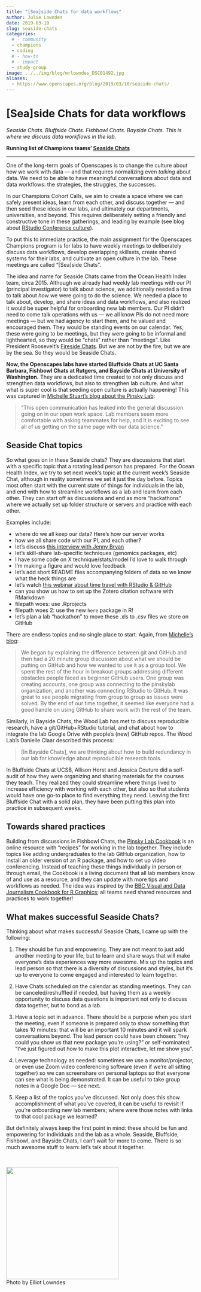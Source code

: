 ```yaml
---
title: "[Sea]side Chats for data workflows" 
author: Julie Lowndes
date: 2019-03-10
slug: seaside-chats
categories:
  # - community
  - champions
  - coding
  # - how-to
  # - impact
  - study-group
image: ../../img/blog/mrlowndes_DSC01492.jpg
aliases: 
  - https://www.openscapes.org/blog/2019/03/10/seaside-chats/
---
```


# [Sea]side Chats for data workflows   

*Seaside Chats. Bluffside Chats. Fishbowl Chats. Bayside Chats. This is where we discuss data workflows in the lab.* 

**Running list of Champions teams' [Seaside Chats](https://github.com/Openscapes/seaside-chats)**

----

One of the long-term goals of Openscapes is to change the culture about how we work with data — and that requires normalizing even *talking* about data. We need to be able to have meaningful conversations about data and data workflows: the strategies, the struggles, the successes.

In our Champions Cohort Calls, we aim to create a space where we can safely present ideas, learn from each other, and discuss together — and then seed these ideas in our labs, and ultimately our departments, universities, and beyond. This requires deliberately setting a friendly and constructive tone in these gatherings, and leading by example (see blog about [RStudio Conference culture](https://www.openscapes.org/blog/2019/02/19/rstudioconf/)).

To put this to immediate practice, the main assignment for the Openscapes Champions program is for labs to have weekly meetings to deliberately discuss data workflows, develop overlapping skillsets, create shared systems for their labs, and cultivate an open culture in the lab. These meetings are called "[Sea]side Chats".

The idea and name for Seaside Chats came from the Ocean Health Index team, circa 2015. Although we already had weekly lab meetings with our PI (principal investigator) to talk about science, we additionally needed a time to talk about *how* we were going to do the science. We needed a place to talk about, develop, and share ideas and data workflows, and also realized it would be super helpful for onboarding new lab members. Our PI didn't need to come talk operations with us — we all know PIs do not need more meetings — but we had agency to start them, and he valued and encouraged them. They would be standing events on our calendar. Yes, these were going to be meetings, but they were going to be informal and lighthearted, so they would be "chats" rather than "meetings". Like President Roosevelt's [Fireside Chats](https://en.wikipedia.org/wiki/Fireside_chats). But we are not by the fire, but we are by the sea. So they would be Seaside Chats.

**Now, the Openscapes labs have started Bluffside Chats at UC Santa Barbara, Fishbowl Chats at Rutgers, and Bayside Chats at University of Washington.** They are a dedicated time created to not only discuss and strengthen data workflows, but also to strengthen lab culture. And what what is super cool is that seeding open culture is actually happening! This was captured in [Michelle Stuart's blog about the Pinsky Lab](http://pinsky.marine.rutgers.edu/fishbowl-chat-1/): 

> "This open communication has leaked into the general discussion going on in our open work space. Lab members seem more comfortable with asking  teammates for help, and it is exciting to see all of us getting on the same page with our data science."

## Seaside Chat topics

So what goes on in these Seaside chats? They are discussions that start with a specific topic that a rotating lead person has prepared. For the Ocean Health Index, we try to set next week's topic at the current week's Seaside Chat, although in reality sometimes we set it just the day before. Topics most often start with the current state of things for individuals in the lab, and end with how to streamline workflows as a lab and learn from each other. They can start off as discussions and end as more "hackathons" where we actually set up folder structure or servers and practice with each other. 

Examples include: 

- where do we all keep our data? Here’s how our server works
- how we all share code with our PI, and each other?
- let's discuss [this interview with Jenny Bryan](https://ropensci.org/blog/2017/12/08/rprofile-jenny-bryan/)
- let's skill-share lab-specific techniques (genomics packages, etc)
- I have some code on X technique/stats/model I'd love to walk through
- I'm making a figure and would love feedback
- let’s add short README files accompanying folders of data so we know what the heck things are
- let's watch [this webinar about time travel with RStudio & GitHub](https://www.rstudio.com/resources/webinars/collaboration-and-time-travel-version-control-with-git-github-and-rstudio/)
- can you show us how to set up the Zotero citation software with RMarkdown
- filepath woes: use .Rprojects 
- filepath woes 2: use the new `here` package in R!
- let’s plan a lab “hackathon” to move these .xls to .csv files we store on GitHub

There are endless topics and no single place to start. Again, from [Michelle's blog](http://pinsky.marine.rutgers.edu/fishbowl-chat-1/):

> We began by explaining the difference between git and GitHub and then had a 20 minute group discussion about what we should be putting on GitHub and how we wanted to use it as a group tool.
We spent the rest of the hour in breakout groups addressing different obstacles people faced as beginner GitHub users. One group was creating accounts, one group was connecting to the pinskylab organization, and another was connecting RStudio to GitHub.
It was great to see people migrating from group to group as issues were solved. By the end of our time together, it seemed like everyone had a good handle on using GitHub to share work with the rest of the team.

Similarly, in Bayside Chats, the Wood Lab has met to discuss reproducible research, have a git/GitHub+RStudio tutorial, and chat about how to integrate the lab Google Drive with people’s (new) GitHub repos. The Wood Lab's Danielle Claar described this process:

> [In Bayside Chats], we are thinking about how to build redundancy in our lab for knowledge about reproducible research tools.

In Bluffside Chats at UCSB, Allison Horst and Jessica Couture did a self-audit of how they were organizing and sharing materials for the courses they teach. They realized they could streamline where things lived to increase efficiency with working with each other, but also so that students would have one go-to place to find everything they need. Leaving the first Bluffside Chat with a solid plan, they have been putting this plan into practice in subsequent weeks. 

## Towards shared practices

Building from discussions in Fishbowl Chats, the [Pinsky Lab Cookbook](https://github.com/pinskylab/pinskylab_methods/blob/master/cookbook.md#pinsky-lab-cookbook) is an online resource with "recipes" for working in the lab together. They include topics like adding undergraduates to the lab GitHub organization, how to install an older version of an R package, and how to set up video conferencing. Instead of teaching these things individually in person or through email, the Cookbook is a living document that all lab members know of and use as a resource, and they can update with more tips and workflows as needed. The idea was inspired by the [BBC Visual and Data Journalism Cookbook for R Graphics](https://bbc.github.io/rcookbook/); all teams need shared resources and practices to work together!


## What makes successful Seaside Chats?

Thinking about what makes successful Seaside Chats, I came up with the following:

1) They should be fun and empowering. They are not meant to just add another meeting to your life, but to learn and share ways that will make everyone's data experiences way more awesome. Mix up the topics and lead person so that there is a diversity of discussions and styles, but it's up to everyone to come engaged and interested to learn together.

2) Have Chats scheduled on the calendar as standing meetings. They can be canceled/reshuffled if needed, but having them as a weekly opportunity to discuss data questions is important not only to discuss data together, but to bond as a lab.

3) Have a topic set in advance. There should be a purpose when you start the meeting, even if someone is prepared only to show something that takes 10 minutes: that will be an important 10 minutes and it will spark conversations beyond. The lead person could have been chosen: "hey could you show us that new package you're using?" or self-nominated: "I've just figured out how to make this plot interactive, let me show you". 

4) Leverage technology as needed: sometimes we use a monitor/projector, or even use Zoom video conferencing software (even if we're all sitting together) so we can screenshare on personal laptops so that everyone can see what is being demonstrated. It can be useful to take group notes in a Google Doc — see next.

5) Keep a list of the topics you've discussed. Not only does this show accomplishment of what you've covered, it can be useful to revisit if you're onboarding new lab members; where were those notes with links to that cool package we learned?

But definitely always keep the first point in mind: these should be fun and empowering for individuals and the lab as a whole. Seaside, Bluffside, Fishbowl, and Bayside Chats, I can't wait for more to come. There is so much awesome stuff to learn: let's talk about it together.

<br>

<img src="/img/blog/mrlowndes_DSC01492.jpg" width="300px">  
Photo by Elliot Lowndes

<!---
Danielle: 
We’ve had one lab meeting (Intro to Reproducible Research), and two Bayside Chats (first was a git/github+RStudio tutorial, second was chatting about several things, including integrating the lab Google Drive with people’s (new) GitHub repos). They’ve gone really well so far. One thing I’ve been thinking about is the need to have set topics (+ time for discussion about whatever) for at least the next couple of months to build momentum and get people consistently engaged in the process. Basically, I think if I just hold a chat/AMA each week, we’ll probably lose momentum. With your chats, how often did you have set topics, and how often did you ‘just’ gather together? Did this change over time at all?

The other thing I’ve been thinking about is how to build redundancy in our lab for knowledge about reproducible research tools. Right now I’m the person with the most experience, and everyone else is excited to learn (but many are just starting out and it can seem a bit overwhelming at first!).
--->